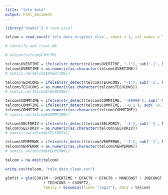 ---
title: "tele data"
output: html_document
---

```{r}
library("readxl") # read_excel
```

```{r}
telcom = read_excel('tele_data_original.xlsx', sheet = 1, col_names = TRUE, col_types = NULL, skip = 0)
```

```{r}
# identify and treat NA

# unique(telcom$C3H17M)

telcom$OVERTIME = ifelse(str_detect(telcom$OVERTIME, "-1"), sub('-1', NA, telcom$OVERTIME), telcom$OVERTIME)
telcom$OVERTIME = as.numeric(as.character(telcom$OVERTIME))
# sum(is.na(telcom$OVERTIME))

telcom$TECHCONS = ifelse(str_detect(telcom$TECHCONS, "-1"), sub('-1', NA, telcom$TECHCONS), telcom$TECHCONS)
telcom$TECHCONS = as.numeric(as.character(telcom$TECHCONS))
# sum(is.na(telcom$TECHCONS))

telcom$COMMTIME = ifelse(str_detect(telcom$COMMTIME, '-99999'), sub('-99999', NA, telcom$COMMTIME), telcom$COMMTIME)
telcom$COMMTIME = ifelse(str_detect(telcom$COMMTIME, '-0.1'), sub('-0.1', NA, telcom$COMMTIME), telcom$COMMTIME)
telcom$COMMTIME = as.numeric(as.character(telcom$COMMTIME))
# sum(is.na(telcom$COMMTIME))

telcom$SELFDRIV = ifelse(str_detect(telcom$SELFDRIV, '-1'), sub('-1', NA, telcom$SELFDRIV), telcom$SELFDRIV)
telcom$SELFDRIV = as.numeric(as.character(telcom$SELFDRIV))
# sum(is.na(telcom$SELFDRIV))

telcom$VEHPERWK = ifelse(str_detect(telcom$VEHPERWK, '-1'), sub('-1', NA, telcom$VEHPERWK), telcom$VEHPERWK)
telcom$VEHPERWK = as.numeric(as.character(telcom$VEHPERWK))
# sum(is.na(telcom$VEHPERWK))

telcom = na.omit(telcom)
```

```{r}
write.csv(telcom, "tele_data_clean.csv")
```

```{r}
glmfit = glm(C3H17M ~ OVERTIME + EFACT9 + EFACT6 + MANCONST + JOBCONST
                 + TECHCONS + CSO9FT2, 
                 family = binomial(link= "logit"), data = telcom)
```
